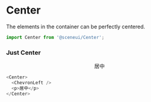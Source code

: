 # Center

The elements in the container can be perfectly centered.

```js
import Center from '@sceneui/Center';
```

### Just Center

<div>
  <Center>
    <ChevronLeft />
    <p>居中</p>
  </Center>
</div>

```js
<Center>
  <ChevronLeft />
  <p>居中</p>
</Center>
```
